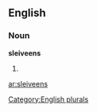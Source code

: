 
==English==

===Noun===
'''sleiveens'''

# {{plural of|[[sleiveen]]}}

[[Category:English plurals]]

[[ar:sleiveens]]